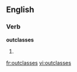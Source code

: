 ==English==

===Verb===
'''outclasses'''

# {{third-person singular of|[[outclass]]}}

{{anagrams:en/acelossstu}}
[[fr:outclasses]]
[[vi:outclasses]]